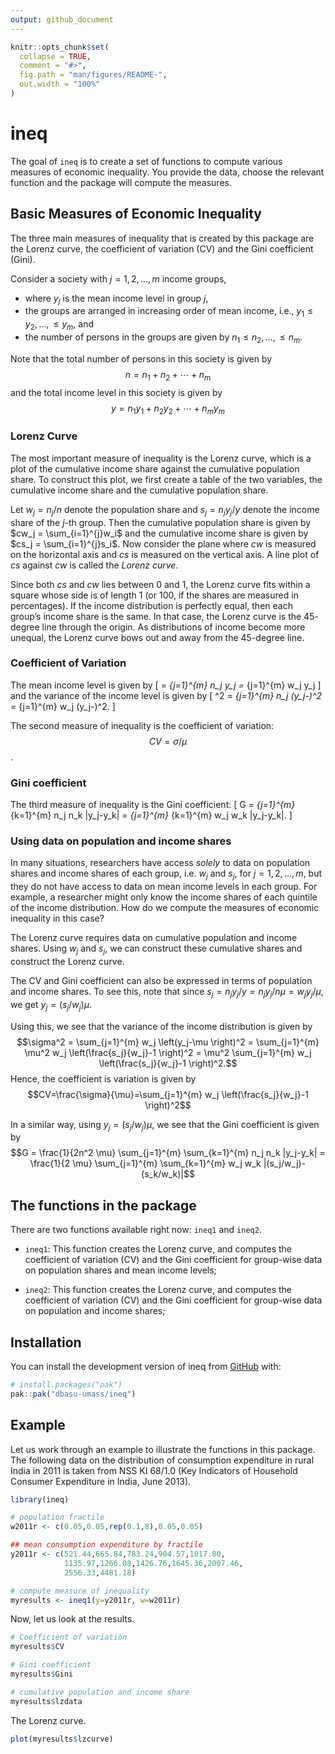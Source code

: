 ```yaml
---
output: github_document
---
```


<!-- README.md is generated from README.Rmd. Please edit that file -->

```r
knitr::opts_chunk$set(
  collapse = TRUE,
  comment = "#>",
  fig.path = "man/figures/README-",
  out.width = "100%"
)
```

# ineq

<!-- badges: start -->
<!-- badges: end -->

The goal of `ineq` is to create a set of functions to compute various measures of economic inequality. You provide the data, choose the relevant function and the package will compute the measures.  

## Basic Measures of Economic Inequality

The three main measures of inequality that is created by this package are the Lorenz curve, the coefficient of variation (CV) and the Gini coefficient (Gini). 

Consider a society with $j = 1, 2, \ldots, m$ income groups,  

- where $y_j$ is the mean income level in group $j$, 
- the groups are arranged in increasing order of mean income, i.e., $y_1 \leq y_2, \ldots, \leq y_m$, and
- the number of persons in the groups are given by $n_1 \leq n_2, \ldots, \leq n_m$.

Note that the total number of persons in this society is given by $$n = n_1 + n_2 + \cdots + n_m$$ and the total income level in this society is given by $$y = n_1y_1 + n_2 y_2 + \cdots + n_my_m$$

### Lorenz Curve

The most important measure of inequality is the Lorenz curve, which is a plot of the cumulative income share against the cumulative population share. To construct this plot, we first create a table of the two variables, the cumulative income share and the cumulative population share.

Let $w_j = n_j/n$ denote the population share and $s_j=n_jy_j/y$ denote the income share of the $j$-th group. Then the cumulative population share is given by $cw_j = \sum_{i=1}^{j}w_i$ and the cumulative income share is given by $cs_j = \sum_{i=1}^{j}s_i$. Now consider the plane where $cw$ is measured on the horizontal axis and $cs$ is measured on the vertical axis. A line plot of $cs$ against $cw$ is called the *Lorenz curve*. 

Since both $cs$ and $cw$ lies between $0$ and $1$, the Lorenz curve fits within a square whose side is of length $1$ (or 100, if the shares are measured in percentages). If the income distribution is perfectly equal, then each group's income share is the same. In that case, the Lorenz curve is the $45$-degree line through the origin. As distributions of income become more unequal, the Lorenz curve bows out and away from the $45$-degree line.

### Coefficient of Variation

The mean income level is given by 
\[
\mu = \frac{1}{n} \sum_{j=1}^{m} n_j y_j = \sum_{j=1}^{m} w_j y_j 
\]
and the variance of the income level is given by
\[
\sigma^2 = \frac{1}{n} \sum_{j=1}^{m} n_j \left(y_j-\mu \right)^2 = \sum_{j=1}^{m} w_j \left(y_j-\mu \right)^2.
\]

The second measure of inequality is the coefficient of variation: $$CV=\sigma/\mu$$.

### Gini coefficient

The third measure of inequality is the Gini coefficient:
\[
G = \frac{1}{2n^2 \mu} \sum_{j=1}^{m} \sum_{k=1}^{m} n_j n_k |y_j-y_k| = \frac{1}{2 \mu} \sum_{j=1}^{m} \sum_{k=1}^{m} w_j w_k |y_j-y_k|.
\]


### Using data on population and income shares

In many situations, researchers have access *solely* to data on population shares and income shares of each group, i.e. $w_j$ and $s_j$, for $j=1,2, \ldots, m$, but they do not have access to data on mean income levels in each group. For example, a researcher might only know the income shares of each quintile of the income distribution. How do we compute the measures of economic inequality in this case?

The Lorenz curve requires data on cumulative population and income shares. Using $w_j$ and $s_j$, we can construct these cumulative shares and construct the Lorenz curve. 

The CV and Gini coefficient can also be expressed in terms of population and income shares. To see this, note that since $s_j=n_jy_j/y=n_jy_j/n\mu=w_jy_j/\mu$, we get $y_j=(s_j/w_j)\mu$. 

Using this, we see that the variance of the income distribution is given by $$\sigma^2 = \sum_{j=1}^{m} w_j \left(y_j-\mu \right)^2 = \sum_{j=1}^{m} \mu^2 w_j \left(\frac{s_j}{w_j}-1 \right)^2 = \mu^2 \sum_{j=1}^{m}  w_j \left(\frac{s_j}{w_j}-1 \right)^2.$$ Hence, the coefficient is variation is given by $$CV=\frac{\sigma}{\mu}=\sum_{j=1}^{m}  w_j \left(\frac{s_j}{w_j}-1 \right)^2$$

In a similar way, using $y_j=(s_j/w_j)\mu$, we see that the Gini coefficient is given by $$G = \frac{1}{2n^2 \mu} \sum_{j=1}^{m} \sum_{k=1}^{m} n_j n_k |y_j-y_k| = \frac{1}{2 \mu} \sum_{j=1}^{m} \sum_{k=1}^{m} w_j w_k |(s_j/w_j)-(s_k/w_k)|$$


## The functions in the package

There are two functions available right now: `ineq1` and `ineq2`. 

- `ineq1`: This function creates the Lorenz curve, and computes the coefficient of variation (CV) and the Gini coefficient for group-wise data on population shares and mean income levels;

- `ineq2`: This function creates the Lorenz curve, and computes the coefficient of variation (CV) and the Gini coefficient for group-wise data on population and income shares;

## Installation

You can install the development version of ineq from [GitHub](https://github.com/) with:

``` r
# install.packages("pak")
pak::pak("dbasu-umass/ineq")
```

## Example

Let us work through an example to illustrate the functions in this package. The following data on the distribution of consumption expenditure in rural India in 2011 is taken from NSS KI 68/1.0 (Key Indicators of Household Consumer Expenditure in India, June 2013).

```r
library(ineq)

# population fractile
w2011r <- c(0.05,0.05,rep(0.1,8),0.05,0.05)

## mean consumption expenditure by fractile
y2011r <- c(521.44,665.84,783.24,904.57,1017.80,
            1135.97,1266.08,1426.76,1645.36,2007.46,
            2556.33,4481.18)

# compute measure of inequality
myresults <- ineq1(y=y2011r, w=w2011r)

```

Now, let us look at the results.

```r
# Coefficient of variation
myresults$CV

# Gini coefficient
myresults$Gini

# cumulative population and income share
myresults$lzdata

```


The Lorenz curve.
```r
plot(myresults$lzcurve)
```



